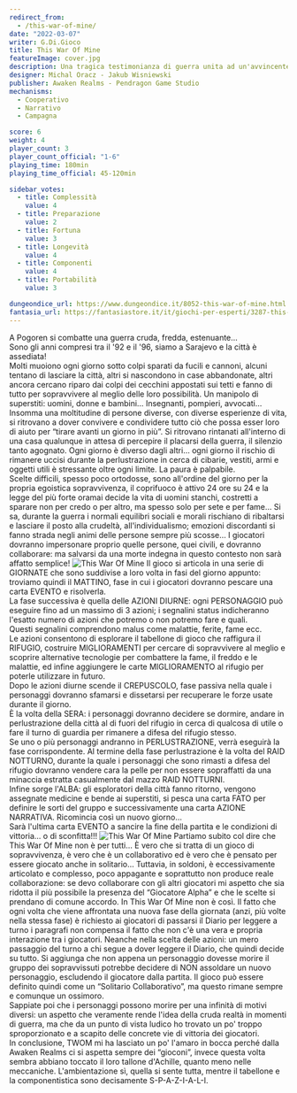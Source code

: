 ```yaml
---
redirect_from:
  - /this-war-of-mine/
date: "2022-03-07"
writer: G.Di.Gioco
title: This War Of Mine
featureImage: cover.jpg
description: Una tragica testimonianza di guerra unita ad un'avvincente storia che aspetta solo TE per essere raccontata…
designer: Michal Oracz - Jakub Wisniewski
publisher: Awaken Realms - Pendragon Game Studio
mechanisms:
  - Cooperativo
  - Narrativo
  - Campagna

score: 6
weight: 4
player_count: 3
player_count_official: "1-6"
playing_time: 180min
playing_time_official: 45-120min

sidebar_votes:
  - title: Complessità
    value: 4
  - title: Preparazione
    value: 2
  - title: Fortuna
    value: 3
  - title: Longevità
    value: 4
  - title: Componenti
    value: 4
  - title: Portabilità
    value: 3

dungeondice_url: https://www.dungeondice.it/8052-this-war-of-mine.html
fantasia_url: https://fantasiastore.it/it/giochi-per-esperti/3287-this-war-of-mine.html
---
```


<Setting>
  A Pogoren si combatte una guerra cruda, fredda, estenuante…
  <br />
  Sono gli anni compresi tra il '92 e il '96, siamo a Sarajevo e la città è
  assediata!
  <br />
  Molti muoiono ogni giorno sotto colpi sparati da fucili e cannoni, alcuni
  tentano di lasciare la città, altri si nascondono in case abbandonate, altri
  ancora cercano riparo dai colpi dei cecchini appostati sui tetti e fanno di
  tutto per sopravvivere al meglio delle loro possibilità. Un manipolo di
  superstiti: uomini, donne e bambini… Insegnanti, pompieri, avvocati… Insomma
  una moltitudine di persone diverse, con diverse esperienze di vita, si
  ritrovano a dover convivere e condividere tutto ciò che possa esser loro di
  aiuto per “tirare avanti un giorno in più”. Si ritrovano rintanati all'interno
  di una casa qualunque in attesa di percepire il placarsi della guerra, il
  silenzio tanto agognato. Ogni giorno è diverso dagli altri… ogni giorno il
  rischio di rimanere uccisi durante la perlustrazione in cerca di cibarie,
  vestiti, armi e oggetti utili è stressante oltre ogni limite. La paura è
  palpabile.
  <br />
  Scelte difficili, spesso poco ortodosse, sono all'ordine del giorno per la
  propria egoistica sopravvivenza, il coprifuoco è attivo 24 ore su 24 e la
  legge del più forte oramai decide la vita di uomini stanchi, costretti a
  sparare non per credo o per altro, ma spesso solo per sete e per fame… Si sa,
  durante la guerra i normali equilibri sociali e morali rischiano di ribaltarsi
  e lasciare il posto alla crudeltà, all'individualismo; emozioni discordanti si
  fanno strada negli animi delle persone sempre più scosse… I giocatori dovranno
  impersonare proprio quelle persone, quei civili, e dovranno collaborare: ma
  salvarsi da una morte indegna in questo contesto non sarà affatto semplice!
</Setting>

<img src="./game1.jpg?t=1" alt="This War Of Mine" />

<Rules>
  Il gioco si articola in una serie di GIORNATE che sono suddivise a loro volta
  in fasi del giorno appunto: troviamo quindi il MATTINO, fase in cui i
  giocatori dovranno pescare una carta EVENTO e risolverla.
  <br />
  La fase successiva è quella delle AZIONI DIURNE: ogni PERSONAGGIO può eseguire
  fino ad un massimo di 3 azioni; i segnalini status indicheranno l'esatto
  numero di azioni che potremo o non potremo fare e quali.
  <br />
  Questi segnalini comprendono malus come malattie, ferite, fame ecc.
  <br />
  Le azioni consentono di esplorare il tabellone di gioco che raffigura il
  RIFUGIO, costruire MIGLIORAMENTI per cercare di sopravvivere al meglio e
  scoprire alternative tecnologie per combattere la fame, il freddo e le
  malattie, ed infine aggiungere le carte MIGLIORAMENTO al rifugio per poterle
  utilizzare in futuro.
  <br />
  Dopo le azioni diurne scende il CREPUSCOLO, fase passiva nella quale i
  personaggi dovranno sfamarsi e dissetarsi per recuperare le forze usate
  durante il giorno.
  <br />
  È la volta della SERA: i personaggi dovranno decidere se dormire, andare in
  perlustrazione della città al di fuori del rifugio in cerca di qualcosa di
  utile o fare il turno di guardia per rimanere a difesa del rifugio stesso.
  <br />
  Se uno o più personaggi andranno in PERLUSTRAZIONE, verrà eseguirà la fase
  corrispondente. Al termine della fase perlustrazione è la volta del RAID
  NOTTURNO, durante la quale i personaggi che sono rimasti a difesa del rifugio
  dovranno vendere cara la pelle per non essere sopraffatti da una minaccia
  estratta casualmente dal mazzo RAID NOTTURNI.
  <br />
  Infine sorge l'ALBA: gli esploratori della città fanno ritorno, vengono
  assegnate medicine e bende ai superstiti, si pesca una carta FATO per definire
  le sorti del gruppo e successivamente una carta AZIONE NARRATIVA. Ricomincia
  così un nuovo giorno…
  <br />
  Sarà l'ultima carta EVENTO a sancire la fine della partita e le condizioni di
  vittoria… o di sconfitta!!!
</Rules>

<img src="./game2.jpg?t=1" alt="This War Of Mine" />

<Feedback>
  Partiamo subito col dire che This War Of Mine non è per tutti… È vero che si
  tratta di un gioco di sopravvivenza, è vero che è un collaborativo ed è vero
  che è pensato per essere giocato anche in solitario… Tuttavia, in soldoni, è
  eccessivamente articolato e complesso, poco appagante e soprattutto non
  produce reale collaborazione: se devo collaborare con gli altri giocatori mi
  aspetto che sia ridotta il più possibile la presenza del “Giocatore Alpha” e
  che le scelte si prendano di comune accordo. In This War Of Mine non è così.
  Il fatto che ogni volta che viene affrontata una nuova fase della giornata
  (anzi, più volte nella stessa fase) è richiesto ai giocatori di passarsi il
  Diario per leggere a turno i paragrafi non compensa il fatto che non c'è una
  vera e propria interazione tra i giocatori. Neanche nella scelta delle azioni:
  un mero passaggio del turno a chi segue a dover leggere il Diario, che quindi
  decide su tutto. Si aggiunga che non appena un personaggio dovesse morire il
  gruppo dei sopravvissuti potrebbe decidere di NON assoldare un nuovo
  personaggio, escludendo il giocatore dalla partita. Il gioco può essere
  definito quindi come un “Solitario Collaborativo”, ma questo rimane sempre e
  comunque un ossimoro.
  <br />
  Sappiate poi che i personaggi possono morire per una infinità di motivi
  diversi: un aspetto che veramente rende l'idea della cruda realtà in momenti
  di guerra, ma che da un punto di vista ludico ho trovato un po' troppo
  sproporzionato e a scapito delle concrete vie di vittoria dei giocatori.
  <br />
  In conclusione, TWOM mi ha lasciato un po' l'amaro in bocca perché dalla
  Awaken Realms ci si aspetta sempre dei “gioconi”, invece questa volta sembra
  abbiano toccato il loro tallone d'Achille, quanto meno nelle meccaniche.
  L'ambientazione sì, quella si sente tutta, mentre il tabellone e la
  componentistica sono decisamente S-P-A-Z-I-A-L-I.
</Feedback>

<Instagram id="Cay_rpRD7hM" />
